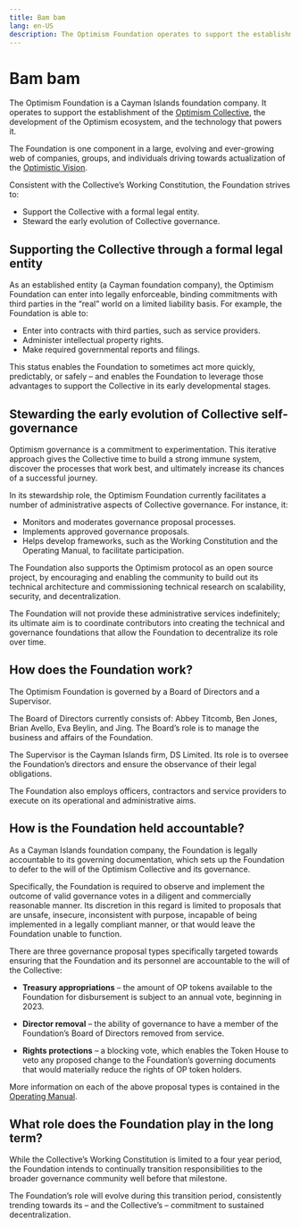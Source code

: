 ```yaml
---
title: Bam bam
lang: en-US
description: The Optimism Foundation operates to support the establishment of the Optimism Collective.
---
```


# Bam bam

The Optimism Foundation is a Cayman Islands foundation company.  It operates to support the establishment of the [Optimism Collective](/welcome/welcome-overview), the development of the Optimism ecosystem, and the technology that powers it.    

The Foundation is one component in a large, evolving and ever-growing web of companies, groups, and individuals driving towards actualization of the [Optimistic Vision](https://www.optimism.io/vision). 

Consistent with the Collective’s Working Constitution, the Foundation strives to:

- Support the Collective with a formal legal entity.
- Steward the early evolution of Collective governance. 

## Supporting the Collective through a formal legal entity

As an established entity (a Cayman foundation company), the Optimism Foundation can enter into legally enforceable, binding commitments with third parties in the “real” world on a limited liability basis. For example, the Foundation is able to:

- Enter into contracts with third parties, such as service providers.
- Administer intellectual property rights. 
- Make required governmental reports and filings. 

This status enables the Foundation to sometimes act more quickly, predictably, or safely – and enables the Foundation to leverage those advantages to support the Collective in its early developmental stages.  

## Stewarding the early evolution of Collective self-governance

Optimism governance is a commitment to experimentation. This iterative approach gives the Collective time to build a strong immune system, discover the processes that work best, and ultimately increase its chances of a successful journey.

In its stewardship role, the Optimism Foundation currently facilitates a number of administrative aspects of Collective governance. For instance, it:

- Monitors and moderates governance proposal processes.
- Implements approved governance proposals.
- Helps develop frameworks, such as the Working Constitution and the Operating Manual, to facilitate participation.

The Foundation also supports the Optimism protocol as an open source project,  by encouraging and enabling the community to build out  its technical architecture and commissioning technical research on scalability, security, and decentralization.

The Foundation will not provide these administrative services indefinitely; its ultimate aim is to coordinate contributors into creating the technical and governance foundations that allow the Foundation to decentralize its role over time.

## How does the Foundation work?

The Optimism Foundation is governed by a Board of Directors and a Supervisor.

The Board of Directors currently consists of:  Abbey Titcomb, Ben Jones, Brian Avello, Eva Beylin, and Jing. The Board’s role is to manage the business and affairs of the Foundation. 

The Supervisor is the Cayman Islands firm, DS Limited. Its role is to oversee the Foundation’s directors and ensure the observance of their legal obligations. 

The Foundation also employs officers, contractors and service providers to execute on its operational and administrative aims. 

## How is the Foundation held accountable?

As a Cayman Islands foundation company, the Foundation is legally accountable to its governing documentation, which sets up the Foundation to defer to the will of the Optimism Collective and its governance. 

Specifically, the Foundation is required to observe and implement the outcome of valid governance votes in a diligent and commercially reasonable manner. Its discretion in this regard is limited to proposals that are unsafe, insecure, inconsistent with purpose, incapable of being implemented in a legally compliant manner, or that would leave the Foundation unable to function.  

There are three governance proposal types specifically targeted towards ensuring that the Foundation and its personnel are accountable to the will of the Collective: 

- **Treasury appropriations** – the amount of OP tokens available to the Foundation for disbursement is subject to an annual vote, beginning in 2023.  

- **Director removal** –  the ability of governance to have a member of the Foundation’s Board of Directors removed from service. 

- **Rights protections** – a blocking vote, which enables the Token House to veto any proposed change to the Foundation’s governing documents that would materially reduce the rights of OP token holders.   

More information on each of the above proposal types is contained in the [Operating Manual](https://github.com/ethereum-optimism/OPerating-manual). 

## What role does the Foundation play in the long term?

While the Collective’s Working Constitution is limited to a four year period, the Foundation intends to continually transition responsibilities to the broader governance community well before that milestone. 

The Foundation’s role will evolve during this transition period, consistently trending towards its – and the Collective’s – commitment to sustained decentralization. 
